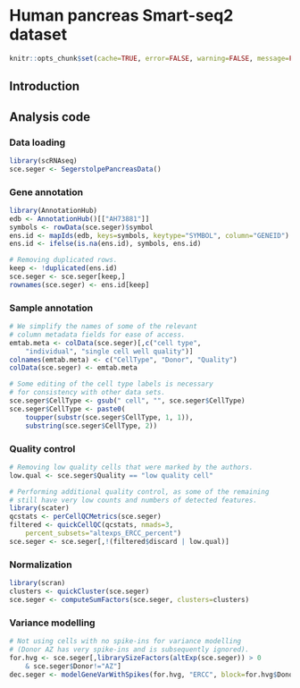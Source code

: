 # Human pancreas Smart-seq2 dataset 

```r
knitr::opts_chunk$set(cache=TRUE, error=FALSE, warning=FALSE, message=FALSE)
```

## Introduction

## Analysis code

### Data loading

```r
library(scRNAseq)
sce.seger <- SegerstolpePancreasData()
```

### Gene annotation

```r
library(AnnotationHub)
edb <- AnnotationHub()[["AH73881"]]
symbols <- rowData(sce.seger)$symbol
ens.id <- mapIds(edb, keys=symbols, keytype="SYMBOL", column="GENEID")
ens.id <- ifelse(is.na(ens.id), symbols, ens.id)

# Removing duplicated rows.
keep <- !duplicated(ens.id)
sce.seger <- sce.seger[keep,]
rownames(sce.seger) <- ens.id[keep]
```

### Sample annotation

```r
# We simplify the names of some of the relevant 
# column metadata fields for ease of access.
emtab.meta <- colData(sce.seger)[,c("cell type", 
    "individual", "single cell well quality")]
colnames(emtab.meta) <- c("CellType", "Donor", "Quality")
colData(sce.seger) <- emtab.meta

# Some editing of the cell type labels is necessary 
# for consistency with other data sets.
sce.seger$CellType <- gsub(" cell", "", sce.seger$CellType)
sce.seger$CellType <- paste0(
    toupper(substr(sce.seger$CellType, 1, 1)),
    substring(sce.seger$CellType, 2))
```

### Quality control

```r
# Removing low quality cells that were marked by the authors.
low.qual <- sce.seger$Quality == "low quality cell"

# Performing additional quality control, as some of the remaining 
# still have very low counts and numbers of detected features.
library(scater)
qcstats <- perCellQCMetrics(sce.seger)
filtered <- quickCellQC(qcstats, nmads=3,
    percent_subsets="altexps_ERCC_percent")
sce.seger <- sce.seger[,!(filtered$discard | low.qual)]
```

### Normalization

```r
library(scran)
clusters <- quickCluster(sce.seger)
sce.seger <- computeSumFactors(sce.seger, clusters=clusters)
```

### Variance modelling

```r
# Not using cells with no spike-ins for variance modelling
# (Donor AZ has very spike-ins and is subsequently ignored).
for.hvg <- sce.seger[,librarySizeFactors(altExp(sce.seger)) > 0
    & sce.seger$Donor!="AZ"]
dec.seger <- modelGeneVarWithSpikes(for.hvg, "ERCC", block=for.hvg$Donor)
```
